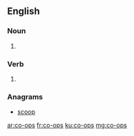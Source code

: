 ==English==

===Noun===
{{head|en|noun plural form}}

# {{plural of|co-op|lang=en}}

===Verb===
{{head|en|verb form}}

# {{en-third-person singular of|co-op}}

===Anagrams===
* [[scoop#English|scoop]]

[[ar:co-ops]]
[[fr:co-ops]]
[[ku:co-ops]]
[[mg:co-ops]]